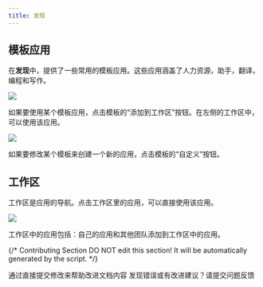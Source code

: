 ```yaml
---
title: 发现
---
```


## 模板应用

在**发现**中，提供了一些常用的模板应用。这些应用涵盖了人力资源，助手，翻译，编程和写作。

![](https://assets-docs.dify.ai/dify-enterprise-mintlify/zh_CN/guides/workspace/37573570e27ed988331fee18a7a30ce1.png)

如果要使用某个模板应用，点击模板的“添加到工作区”按钮。在左侧的工作区中，可以使用该应用。

![](https://assets-docs.dify.ai/dify-enterprise-mintlify/zh_CN/guides/workspace/3688257e46ca0ec4e9c23dbe19653d20.png)

如果要修改某个模板来创建一个新的应用，点击模板的“自定义”按钮。

## 工作区

工作区是应用的导航。点击工作区里的应用，可以直接使用该应用。

![](https://assets-docs.dify.ai/dify-enterprise-mintlify/zh_CN/guides/workspace/aa95de9ca884480c7c52a6ee7239de1d.jpeg)

工作区中的应用包括：自己的应用和其他团队添加到工作区中的应用。

{/*
Contributing Section
DO NOT edit this section!
It will be automatically generated by the script.
*/}

<CardGroup cols="2">
    <Card
        title="编辑此页面"
        icon="pen-to-square"
        href="https://github.com/langgenius/dify-docs-mintlify/edit/main/zh-hans/guides/workspace/app.mdx"
    >
        通过直接提交修改来帮助改进文档内容
    </Card>
    <Card
        title="提交问题"
        icon="github"
        href="https://github.com/langgenius/dify-docs-mintlify/issues/new?title=文档问题%3A%20&body=%23%23%20问题描述%0A%3C%21--%20请简要描述您发现的问题%20--%3E%0A%0A%23%23%20页面链接%0Ahttps%3A%2F%2Fgithub.com%2Flanggenius%2Fdify-docs-mintlify%2Fblob%2Fmain%2Fzh-hans/guides/workspace%2Fapp.mdx%0A%0A%23%23%20建议修改%0A%3C%21--%20如果有具体的修改建议，请在此说明%20--%3E%0A%0A%3C%21--%20感谢您对文档质量的关注！%20--%3E"
    >
        发现错误或有改进建议？请提交问题反馈
    </Card>
</CardGroup>
